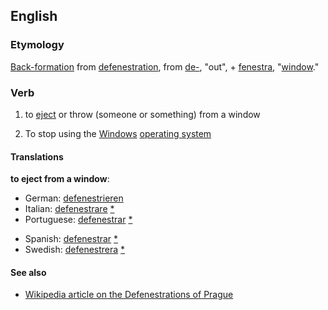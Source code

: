 == English ==

=== Etymology ===

[[back-formation|Back-formation]] from [[defenestration]], from {{L.}} [[de-]], "out", + [[fenestra]], "[[window]]."

=== Verb ===

# to [[eject]] or throw (someone or something) from a window
# {{computing}} {{slang}} To stop using the [[Windows]] [[operating system]]

==== Translations ====

'''to eject from a window''':

{{top}}
* German: [[defenestrieren]]
* Italian: [[defenestrare]] [[:it:defenestrare|*]]
* Portuguese: [[defenestrar]] [[:pt:defenestrar|*]]
{{mid}}
* Spanish: [[defenestrar]] [[:es:defenestrar|*]]
* Swedish: [[defenestrera]] [[:sv:defenestrera|*]]
{{bottom}}

==== See also ====

* [[Wikipedia:Defenestrations of Prague|Wikipedia article on the Defenestrations of Prague]]